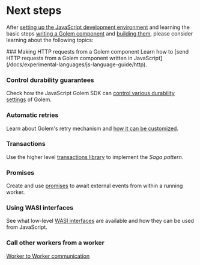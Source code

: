 
# Next steps

After [setting up the JavaScript development environment](/docs/experimental-languages/js-language-guide/setup) and learning the basic steps [writing a Golem component](/docs/experimental-languages/js-language-guide/defining-components) and [building them](/docs/experimental-languages/js-language-guide/building-components), please consider learning about the following topics:

<Steps>
### Making HTTP requests from a Golem component
Learn how to [send HTTP requests from a Golem component written in JavaScript](/docs/experimental-languages/js-language-guide/http).

### Control durability guarantees

Check how the JavaScript Golem SDK can [control various durability settings](/docs/experimental-languages/js-language-guide/durability) of Golem.

### Automatic retries

Learn about Golem's retry mechanism and [how it can be customized](/docs/experimental-languages/js-language-guide/retries).

### Transactions

Use the higher level [transactions library](/docs/experimental-languages/js-language-guide/transactions) to implement the _Saga pattern_.

### Promises

Create and use [promises](/docs/experimental-languages/js-language-guide/promises) to await external events from within a running worker.

### Using WASI interfaces

See what low-level [WASI interfaces](/docs/experimental-languages/js-language-guide/wasi) are available and how they can be used from JavaScript.

### Call other workers from a worker

[Worker to Worker communication](/docs/experimental-languages/js-language-guide/worker-to-worker)

</Steps>
